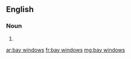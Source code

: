 ==English==

===Noun===
{{head|en}}

# {{plural of|bay window}}

[[ar:bay windows]]
[[fr:bay windows]]
[[mg:bay windows]]